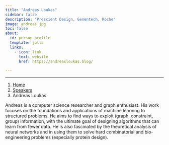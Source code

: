 ```yaml
---
title: "Andreas Loukas"
sidebar: false
description: "Prescient Design, Genentech, Roche"
image: andreas.jpg
toc: false
about:
  id: person-profile
  template: jolla
  links:
    - icon: link
      text: website
      href: https://andreasloukas.blog/

---
```

---

```{=html}
<nav aria-label="breadcrumb">
  <ol class="breadcrumb">
    <li class="breadcrumb-item"><a href="../../index.html">Home</a></li>
    <li class="breadcrumb-item"><a href="../../speaker.html">Speakers</a></li>
    <li class="breadcrumb-item active">Andreas Loukas</li>

  </ol>
</nav>
```

:::{#person-profile}
:::

Andreas is a computer science researcher and graph enthusiast. His work focuses on the foundations and applications of machine learning to structured problems. 
He aims to find ways to exploit (graph, constraint, group) information, with the ultimate goal of designing algorithms that can learn from fewer data. 
He is also fascinated by the theoretical analysis of neural networks and in using them to solve hard combinatorial and bio-engineering problems (especially protein design).
